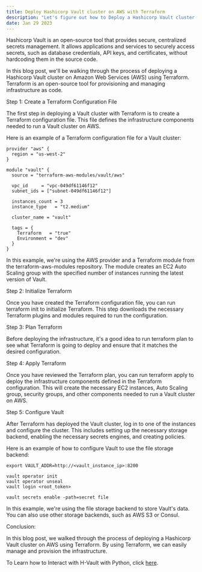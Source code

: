 ```yaml
---
title: Deploy Hashicorp Vault cluster on AWS with Terraform
description: "Let's figure out how to Deploy a Hashicorp Vault cluster on AWS with Terraform"
date: Jan 29 2023
---
```


Hashicorp Vault is an open-source tool that provides secure, centralized secrets management. It allows applications and services to securely access secrets, such as database credentials, API keys, and certificates, without hardcoding them in the source code.

In this blog post, we'll be walking through the process of deploying a Hashicorp Vault cluster on Amazon Web Services (AWS) using Terraform. Terraform is an open-source tool for provisioning and managing infrastructure as code.

Step 1: Create a Terraform Configuration File

The first step in deploying a Vault cluster with Terraform is to create a Terraform configuration file. This file defines the infrastructure components needed to run a Vault cluster on AWS.

Here is an example of a Terraform configuration file for a Vault cluster:

```
provider "aws" {
  region = "us-west-2"
}

module "vault" {
  source = "terraform-aws-modules/vault/aws"

  vpc_id     = "vpc-049df61146f12"
  subnet_ids = ["subnet-049df61146f12"]

  instances_count = 3
  instance_type   = "t2.medium"

  cluster_name = "vault"

  tags = {
    Terraform   = "true"
    Environment = "dev"
  }
}
```

In this example, we're using the AWS provider and a Terraform module from the terraform-aws-modules repository. The module creates an EC2 Auto Scaling group with the specified number of instances running the latest version of Vault.

Step 2: Initialize Terraform

Once you have created the Terraform configuration file, you can run terraform init to initialize Terraform. This step downloads the necessary Terraform plugins and modules required to run the configuration.

Step 3: Plan Terraform

Before deploying the infrastructure, it's a good idea to run terraform plan to see what Terraform is going to deploy and ensure that it matches the desired configuration.

Step 4: Apply Terraform

Once you have reviewed the Terraform plan, you can run terraform apply to deploy the infrastructure components defined in the Terraform configuration. This will create the necessary EC2 instances, Auto Scaling group, security groups, and other components needed to run a Vault cluster on AWS.

Step 5: Configure Vault

After Terraform has deployed the Vault cluster, log in to one of the instances and configure the cluster. This includes setting up the necessary storage backend, enabling the necessary secrets engines, and creating policies.

Here is an example of how to configure Vault to use the file storage backend:

```
export VAULT_ADDR=http://<vault_instance_ip>:8200

vault operator init
vault operator unseal
vault login <root_token>

vault secrets enable -path=secret file
```

In this example, we're using the file storage backend to store Vault's data. You can also use other storage backends, such as AWS S3 or Consul.

Conclusion:

In this blog post, we walked through the process of deploying a Hashicorp Vault cluster on AWS using Terraform. By using Terraform, we can easily manage and provision the infrastructure.

To Learn how to Interact with H-Vault with Python, click [here](/posts/python-hashicorp).

